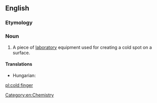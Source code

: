 ==English==
{{wikipedia}}

===Etymology===
{{compound|cold|finger}}

===Noun===
{{en-noun|sg=cold finger}}

# {{context|chemistry}} A piece of [[laboratory]] equipment used for creating a cold spot on a surface.

====Translations====
{{trans-top|laboratory equipment}}
* Hungarian: {{t|hu|hidegujj}}
{{trans-mid}}
{{trans-bottom}}

[[Category:en:Chemistry]]

[[pl:cold finger]]